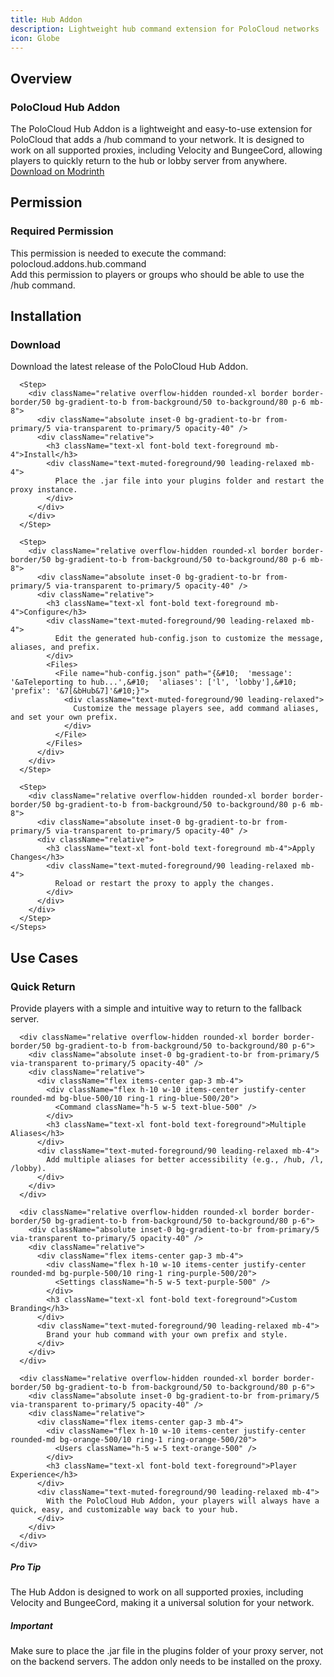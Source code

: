 ```yaml
---
title: Hub Addon
description: Lightweight hub command extension for PoloCloud networks
icon: Globe
---
```



<div className="max-w-4xl mx-auto px-4 my-20">
  <div className="h-[2px] bg-gradient-to-r from-transparent via-border/40 to-transparent" />
  <div className="h-px mt-1 bg-gradient-to-r from-transparent via-primary/30 to-transparent blur-sm" />
</div>

<div className="relative py-12">
  <div className="absolute inset-0 bg-gradient-to-r from-primary/5 via-primary/10 to-primary/5 blur-[100px] opacity-40" />
  <div className="text-center mb-10 relative">
    <div className="absolute inset-0 bg-gradient-to-r from-primary/20 via-primary/30 to-primary/20 blur-[32px] opacity-20" />
    <h2 className="relative text-3xl font-bold bg-gradient-to-r from-foreground via-primary to-foreground bg-clip-text text-transparent tracking-tight">
      Overview
    </h2>
    <div className="w-20 h-1 bg-gradient-to-r from-transparent via-primary/50 to-transparent rounded-full mx-auto mt-4" />
  </div>

  <div className="max-w-4xl mx-auto px-4">
    <div className="relative overflow-hidden rounded-xl border border-border/50 bg-gradient-to-b from-background/50 to-background/80 p-6 mb-8">
      <div className="absolute inset-0 bg-gradient-to-br from-primary/5 via-transparent to-primary/5 opacity-40" />
      <div className="relative">
        <div className="text-center py-8">
          <Globe className="w-12 h-12 text-primary/60 mx-auto mb-4" />
          <h3 className="text-xl font-bold text-foreground mb-4">PoloCloud Hub Addon</h3>
          <div className="text-muted-foreground/90 leading-relaxed max-w-2xl mx-auto">
            The PoloCloud Hub Addon is a lightweight and easy-to-use extension for PoloCloud that adds a /hub command to your network. It is designed to work on all supported proxies, including Velocity and BungeeCord, allowing players to quickly return to the hub or lobby server from anywhere.
          </div>
          <div className="mt-8">
            <a
              href="https://modrinth.com/plugin/polocloud-hub"
              target="_blank"
              rel="noopener noreferrer"
              className="group inline-flex items-center gap-2.5 px-5 py-2 rounded-full bg-background/80 hover:bg-background border border-border/30 hover:border-border/50 transition-all duration-300 text-muted-foreground hover:text-foreground"
            >
              <Download className="w-4 h-4 opacity-70 group-hover:opacity-100 transition-all" />
              <span className="font-medium">Download on Modrinth</span>
              <ArrowRight className="w-4 h-4 opacity-70 group-hover:opacity-100 group-hover:translate-x-0.5 transition-all" />
            </a>
          </div>
        </div>
      </div>
    </div>
  </div>
</div>

<div className="max-w-4xl mx-auto px-4 my-20">
  <div className="h-[2px] bg-gradient-to-r from-transparent via-border/40 to-transparent" />
  <div className="h-px mt-1 bg-gradient-to-r from-transparent via-primary/30 to-transparent blur-sm" />
</div>

<div className="relative py-12">
  <div className="absolute inset-0 bg-gradient-to-r from-primary/5 via-primary/10 to-primary/5 blur-[100px] opacity-40" />
  <div className="text-center mb-10 relative">
    <div className="absolute inset-0 bg-gradient-to-r from-primary/20 via-primary/30 to-primary/20 blur-[32px] opacity-20" />
    <h2 className="relative text-3xl font-bold bg-gradient-to-r from-foreground via-primary to-foreground bg-clip-text text-transparent tracking-tight">
      Permission
    </h2>
    <div className="w-20 h-1 bg-gradient-to-r from-transparent via-primary/50 to-transparent rounded-full mx-auto mt-4" />
  </div>

  <div className="max-w-4xl mx-auto px-4">
    <div className="relative overflow-hidden rounded-xl border border-border/50 bg-gradient-to-b from-background/50 to-background/80 p-6 mb-8">
      <div className="absolute inset-0 bg-gradient-to-br from-primary/5 via-transparent to-primary/5 opacity-40" />
      <div className="relative">
        <h3 className="text-xl font-bold text-foreground mb-6 flex items-center gap-3">
          <Users className="w-6 h-6 text-primary" />
          Required Permission
        </h3>
        <div className="text-muted-foreground/90 leading-relaxed mb-6">
          This permission is needed to execute the command:
        </div>
        <div className="relative overflow-hidden rounded-lg border border-border/50 bg-gradient-to-b from-background/50 to-background/80 p-4">
          <div className="absolute inset-0 bg-gradient-to-br from-primary/5 via-transparent to-primary/5 opacity-40" />
          <div className="relative">
            <div className="font-mono text-sm text-foreground/90">
              polocloud.addons.hub.command
            </div>
          </div>
        </div>
        <div className="text-muted-foreground/90 leading-relaxed mt-4">
          Add this permission to players or groups who should be able to use the /hub command.
        </div>
      </div>
    </div>
  </div>
</div>

<div className="max-w-4xl mx-auto px-4 my-20">
  <div className="h-[2px] bg-gradient-to-r from-transparent via-border/40 to-transparent" />
  <div className="h-px mt-1 bg-gradient-to-r from-transparent via-primary/30 to-transparent blur-sm" />
</div>

<div className="relative py-12">
  <div className="absolute inset-0 bg-gradient-to-r from-primary/5 via-primary/10 to-primary/5 blur-[100px] opacity-40" />
  <div className="text-center mb-10 relative">
    <div className="absolute inset-0 bg-gradient-to-r from-primary/20 via-primary/30 to-primary/20 blur-[32px] opacity-20" />
    <h2 className="relative text-3xl font-bold bg-gradient-to-r from-foreground via-primary to-foreground bg-clip-text text-transparent tracking-tight">
      Installation
    </h2>
    <div className="w-20 h-1 bg-gradient-to-r from-transparent via-primary/50 to-transparent rounded-full mx-auto mt-4" />
  </div>

  <div className="max-w-4xl mx-auto px-4">
    <Steps>
      <Step>
        <div className="relative overflow-hidden rounded-xl border border-border/50 bg-gradient-to-b from-background/50 to-background/80 p-6 mb-8">
          <div className="absolute inset-0 bg-gradient-to-br from-primary/5 via-transparent to-primary/5 opacity-40" />
          <div className="relative">
            <h3 className="text-xl font-bold text-foreground mb-4">Download</h3>
            <div className="text-muted-foreground/90 leading-relaxed mb-4">
              Download the latest release of the PoloCloud Hub Addon.
            </div>
          </div>
        </div>
      </Step>

      <Step>
        <div className="relative overflow-hidden rounded-xl border border-border/50 bg-gradient-to-b from-background/50 to-background/80 p-6 mb-8">
          <div className="absolute inset-0 bg-gradient-to-br from-primary/5 via-transparent to-primary/5 opacity-40" />
          <div className="relative">
            <h3 className="text-xl font-bold text-foreground mb-4">Install</h3>
            <div className="text-muted-foreground/90 leading-relaxed mb-4">
              Place the .jar file into your plugins folder and restart the proxy instance.
            </div>
          </div>
        </div>
      </Step>

      <Step>
        <div className="relative overflow-hidden rounded-xl border border-border/50 bg-gradient-to-b from-background/50 to-background/80 p-6 mb-8">
          <div className="absolute inset-0 bg-gradient-to-br from-primary/5 via-transparent to-primary/5 opacity-40" />
          <div className="relative">
            <h3 className="text-xl font-bold text-foreground mb-4">Configure</h3>
            <div className="text-muted-foreground/90 leading-relaxed mb-4">
              Edit the generated hub-config.json to customize the message, aliases, and prefix.
            </div>
            <Files>
              <File name="hub-config.json" path="{&#10;  'message': '&aTeleporting to hub...',&#10;  'aliases': ['l', 'lobby'],&#10;  'prefix': '&7[&bHub&7]'&#10;}">
                <div className="text-muted-foreground/90 leading-relaxed">
                  Customize the message players see, add command aliases, and set your own prefix.
                </div>
              </File>
            </Files>
          </div>
        </div>
      </Step>

      <Step>
        <div className="relative overflow-hidden rounded-xl border border-border/50 bg-gradient-to-b from-background/50 to-background/80 p-6 mb-8">
          <div className="absolute inset-0 bg-gradient-to-br from-primary/5 via-transparent to-primary/5 opacity-40" />
          <div className="relative">
            <h3 className="text-xl font-bold text-foreground mb-4">Apply Changes</h3>
            <div className="text-muted-foreground/90 leading-relaxed mb-4">
              Reload or restart the proxy to apply the changes.
            </div>
          </div>
        </div>
      </Step>
    </Steps>
  </div>
</div>

<div className="max-w-4xl mx-auto px-4 my-20">
  <div className="h-[2px] bg-gradient-to-r from-transparent via-border/40 to-transparent" />
  <div className="h-px mt-1 bg-gradient-to-r from-transparent via-primary/30 to-transparent blur-sm" />
</div>

<div className="relative py-12">
  <div className="absolute inset-0 bg-gradient-to-r from-primary/5 via-primary/10 to-primary/5 blur-[100px] opacity-40" />
  <div className="text-center mb-10 relative">
    <div className="absolute inset-0 bg-gradient-to-r from-primary/20 via-primary/30 to-primary/20 blur-[32px] opacity-20" />
    <h2 className="relative text-3xl font-bold bg-gradient-to-r from-foreground via-primary to-foreground bg-clip-text text-transparent tracking-tight">
      Use Cases
    </h2>
    <div className="w-20 h-1 bg-gradient-to-r from-transparent via-primary/50 to-transparent rounded-full mx-auto mt-4" />
  </div>

  <div className="max-w-4xl mx-auto px-4">
    <div className="grid grid-cols-1 md:grid-cols-2 gap-6">
      <div className="relative overflow-hidden rounded-xl border border-border/50 bg-gradient-to-b from-background/50 to-background/80 p-6">
        <div className="absolute inset-0 bg-gradient-to-br from-primary/5 via-transparent to-primary/5 opacity-40" />
        <div className="relative">
          <div className="flex items-center gap-3 mb-4">
            <div className="flex h-10 w-10 items-center justify-center rounded-md bg-green-500/10 ring-1 ring-green-500/20">
              <CheckCircle className="h-5 w-5 text-green-500" />
            </div>
            <h3 className="text-xl font-bold text-foreground">Quick Return</h3>
          </div>
          <div className="text-muted-foreground/90 leading-relaxed mb-4">
            Provide players with a simple and intuitive way to return to the fallback server.
          </div>
        </div>
      </div>

      <div className="relative overflow-hidden rounded-xl border border-border/50 bg-gradient-to-b from-background/50 to-background/80 p-6">
        <div className="absolute inset-0 bg-gradient-to-br from-primary/5 via-transparent to-primary/5 opacity-40" />
        <div className="relative">
          <div className="flex items-center gap-3 mb-4">
            <div className="flex h-10 w-10 items-center justify-center rounded-md bg-blue-500/10 ring-1 ring-blue-500/20">
              <Command className="h-5 w-5 text-blue-500" />
            </div>
            <h3 className="text-xl font-bold text-foreground">Multiple Aliases</h3>
          </div>
          <div className="text-muted-foreground/90 leading-relaxed mb-4">
            Add multiple aliases for better accessibility (e.g., /hub, /l, /lobby).
          </div>
        </div>
      </div>

      <div className="relative overflow-hidden rounded-xl border border-border/50 bg-gradient-to-b from-background/50 to-background/80 p-6">
        <div className="absolute inset-0 bg-gradient-to-br from-primary/5 via-transparent to-primary/5 opacity-40" />
        <div className="relative">
          <div className="flex items-center gap-3 mb-4">
            <div className="flex h-10 w-10 items-center justify-center rounded-md bg-purple-500/10 ring-1 ring-purple-500/20">
              <Settings className="h-5 w-5 text-purple-500" />
            </div>
            <h3 className="text-xl font-bold text-foreground">Custom Branding</h3>
          </div>
          <div className="text-muted-foreground/90 leading-relaxed mb-4">
            Brand your hub command with your own prefix and style.
          </div>
        </div>
      </div>

      <div className="relative overflow-hidden rounded-xl border border-border/50 bg-gradient-to-b from-background/50 to-background/80 p-6">
        <div className="absolute inset-0 bg-gradient-to-br from-primary/5 via-transparent to-primary/5 opacity-40" />
        <div className="relative">
          <div className="flex items-center gap-3 mb-4">
            <div className="flex h-10 w-10 items-center justify-center rounded-md bg-orange-500/10 ring-1 ring-orange-500/20">
              <Users className="h-5 w-5 text-orange-500" />
            </div>
            <h3 className="text-xl font-bold text-foreground">Player Experience</h3>
          </div>
          <div className="text-muted-foreground/90 leading-relaxed mb-4">
            With the PoloCloud Hub Addon, your players will always have a quick, easy, and customizable way back to your hub.
          </div>
        </div>
      </div>
    </div>
  </div>
</div>

<div className="relative overflow-hidden rounded-xl border border-blue-500/20 bg-gradient-to-br from-blue-500/10 to-blue-500/5 p-6 mb-4">
  <div className="absolute inset-0 bg-gradient-to-br from-blue-500/5 via-transparent to-blue-500/5 opacity-40" />
  <div className="relative">
    <div className="flex items-center gap-3 mb-3">
      <div className="flex h-8 w-8 items-center justify-center rounded-lg bg-blue-500/20 ring-1 ring-blue-500/30">
        <Info className="h-4 w-4 text-blue-500" />
      </div>
      <h5 className="text-sm font-semibold text-blue-600 dark:text-blue-400">Pro Tip</h5>
    </div>
    <div className="text-sm text-blue-700 dark:text-blue-300 leading-relaxed">
      The Hub Addon is designed to work on all supported proxies, including Velocity and BungeeCord, making it a universal solution for your network.
    </div>
  </div>
</div>

<div className="relative overflow-hidden rounded-xl border border-amber-500/20 bg-gradient-to-br from-amber-500/10 to-amber-500/5 p-6">
  <div className="absolute inset-0 bg-gradient-to-br from-amber-500/5 via-transparent to-amber-500/5 opacity-40" />
  <div className="relative">
    <div className="flex items-center gap-3 mb-3">
      <div className="flex h-8 w-8 items-center justify-center rounded-lg bg-amber-500/20 ring-1 ring-amber-500/30">
        <AlertTriangle className="h-4 w-4 text-amber-500" />
      </div>
      <h5 className="text-sm font-semibold text-amber-600 dark:text-amber-400">Important</h5>
    </div>
    <div className="text-sm text-amber-700 dark:text-amber-300 leading-relaxed">
      Make sure to place the .jar file in the plugins folder of your proxy server, not on the backend servers. The addon only needs to be installed on the proxy.
    </div>
  </div>
</div> 